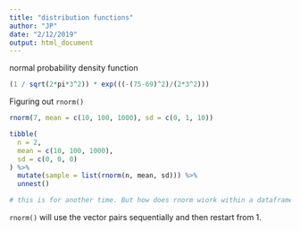 ```yaml
---
title: "distribution functions"
author: "JP"
date: "2/12/2019"
output: html_document
---
```


normal probability density function
```r
(1 / sqrt(2*pi*3^2)) * exp(((-(75-69)^2)/(2*3^2)))
```

Figuring out `rnorm()`
```r
rnorm(7, mean = c(10, 100, 1000), sd = c(0, 1, 10))

tibble(
  n = 2,
  mean = c(10, 100, 1000), 
  sd = c(0, 0, 0)
) %>% 
  mutate(sample = list(rnorm(n, mean, sd))) %>% 
  unnest()

# this is for another time. But how does rnorm wiork within a dataframe? 
```

`rnorm()` will use the vector pairs sequentially and then restart from 1. 
